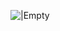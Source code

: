 [[Image:Mancala hole (3).png|{{{size|32px}}}|Empty]]<noinclude>

[[Category:播棋模板|{{PAGENAME}}]]
</noinclude>